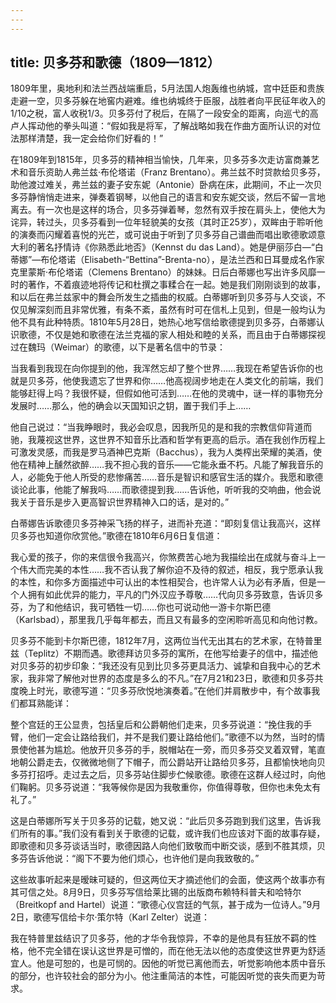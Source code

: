 ```yaml
---
---
---
```

title: 贝多芬和歌德（1809—1812）
---




1809年里，奥地利和法兰西战端重启，5月法国人炮轰维也纳城，宫中廷臣和贵族走避一空，贝多芬躲在地窖内避难。维也纳城终于臣服，战胜者向平民征年收入的1/10之税，富人收税1/3。贝多芬付了税后，在隔了一段安全的距离，向巡弋的高卢人挥动他的拳头叫道：“假如我是将军，了解战略如我在作曲方面所认识的对位法那样清楚，我一定会给你们好看的！”

在1809年到1815年，贝多芬的精神相当愉快，几年来，贝多芬多次走访富商兼艺术和音乐资助人弗兰兹·布伦塔诺（Franz Brentano）。弗兰兹不时贷款给贝多芬，助他渡过难关，弗兰兹的妻子安东妮（Antonie）卧病在床，此期间，不止一次贝多芬静悄悄走进来，弹奏着钢琴，以他自己的语言和安东妮交谈，然后不留一言地离去。有一次也是这样的场合，贝多芬弹着琴，忽然有双手按在肩头上，使他大为诧异，转过头，贝多芬看到一位年轻貌美的女孩（其时正25岁），双眸由于聆听他的演奏而闪耀着喜悦的光芒，或可说由于听到了贝多芬自己谱曲而唱出歌德歌颂意大利的著名抒情诗《你熟悉此地否》（Kennst du das Land）。她是伊丽莎白—“白蒂娜”—布伦塔诺（Elisabeth-“Bettina”-Brenta-no），是法兰西和日耳曼成名作家克里蒙斯·布伦塔诺（Clemens Brentano）的妹妹。日后白蒂娜也写出许多风靡一时的著作，不着痕迹地将传记和杜撰之事糅合在一起。她是我们刚刚谈到的故事，和以后在弗兰兹家中的舞会所发生之插曲的权威。白蒂娜听到贝多芬与人交谈，不仅见解深刻而且非常优雅，有条不紊，虽然有时可在信札上见到，但是一般均认为他不具有此种特质。1810年5月28日，她热心地写信给歌德提到贝多芬，白蒂娜认识歌德，不仅是她和歌德在法兰克福的家人相处和睦的关系，而且由于白蒂娜探视过在魏玛（Weimar）的歌德，以下是著名信中的节录：

当我看到我现在向你提到的他，我浑然忘却了整个世界……我现在希望告诉你的也就是贝多芬，他使我遗忘了世界和你……他高视阔步地走在人类文化的前端，我们能够赶得上吗？我很怀疑，但假如他可活到……在他的灵魂中，谜一样的事物充分发展时……那么，他的确会以天国知识之钥，置于我们手上……

他自己说过：“当我睁眼时，我必会叹息，因我所见的是和我的宗教信仰背道而驰，我蔑视这世界，这世界不知音乐比酒和哲学有更高的启示。酒在我创作历程上可激发灵感，而我是罗马酒神巴克斯（Bacchus），我为人类榨出荣耀的美酒，使他在精神上醺然欲醉……我不担心我的音乐——它能永垂不朽。凡能了解我音乐的人，必能免于他人所受的悲惨痛苦……音乐是智识和感官生活的媒介。我愿和歌德谈论此事，他能了解我吗……而歌德提到我……告诉他，听听我的交响曲，他会说我关于音乐是步入更高智识世界精神入口的话，是对的。”



白蒂娜告诉歌德贝多芬神采飞扬的样子，进而补充道：“即刻复信让我高兴，这样贝多芬也知道你欣赏他。”歌德在1810年6月6日复信道：

我心爱的孩子，你的来信很令我高兴，你煞费苦心地为我描绘出在成就与奋斗上一个伟大而完美的本性……我不否认我了解你迫不及待的叙述，相反，我宁愿承认我的本性，和你多方面描述中可认出的本性相契合，也许常人认为必有矛盾，但是一个人拥有如此优异的能力，平凡的门外汉应予尊敬……代向贝多芬致意，告诉贝多芬，为了和他结识，我可牺牲一切……你也可说动他一游卡尔斯巴德（Karlsbad），那里我几乎每年都去，而且又有最多的空闲聆听高见和向他讨教。



贝多芬不能到卡尔斯巴德，1812年7月，这两位当代无出其右的艺术家，在特普里兹（Teplitz）不期而遇。歌德拜访贝多芬的寓所，在他写给妻子的信中，描述他对贝多芬的初步印象：“我还没有见到比贝多芬更具活力、诚挚和自我中心的艺术家，我非常了解他对世界的态度是多么的不凡。”在7月21和23日，歌德和贝多芬共度晚上时光，歌德写道：“贝多芬欣悦地演奏着。”在他们并肩散步中，有个故事我们都耳熟能详：

整个宫廷的王公显贵，包括皇后和公爵朝他们走来，贝多芬说道：“挽住我的手臂，他们一定会让路给我们，并不是我们要让路给他们。”歌德不以为然，当时的情景使他甚为尴尬。他放开贝多芬的手，脱帽站在一旁，而贝多芬交叉着双臂，笔直地朝公爵走去，仅微微地侧了下帽子，而公爵站开让路给贝多芬，且都愉快地向贝多芬打招呼。走过去之后，贝多芬站住脚步伫候歌德。歌德在这群人经过时，向他们鞠躬。贝多芬说道：“我等候你是因为我敬重你，你值得尊敬，但你也未免太有礼了。”



这是白蒂娜所写关于贝多芬的记载，她又说：“此后贝多芬跑到我们这里，告诉我们所有的事。”我们没有看到关于歌德的记载，或许我们也应该对下面的故事存疑，即歌德和贝多芬谈话当时，歌德因路人向他们致敬而中断交谈，感到不胜其烦，贝多芬告诉他说：“阁下不要为他们烦心，也许他们是向我致敬的。”

这些故事听起来是暧昧可疑的，但这两位天才摘述他们的会面，使这两个故事亦有其可信之处。8月9日，贝多芬写信给莱比锡的出版商布赖特科普夫和哈特尔（Breitkopf and Hartel）说道：“歌德心仪宫廷的气氛，甚于成为一位诗人。”9月2日，歌德写信给卡尔·策尔特（Karl Zelter）说道：

我在特普里兹结识了贝多芬，他的才华令我惊异，不幸的是他具有狂放不羁的性格，他不完全错在误认这世界是可憎的，而在他无法以他的态度使这世界更为舒适宜人。他是可恕的，也是可悯的。因他的听觉已离他而去，听觉影响他本质中音乐的部分，也许较社会的部分为小。他注重简洁的本性，可能因听觉的丧失而更为苛求。